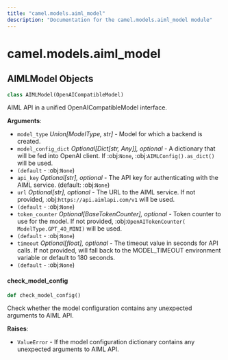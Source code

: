 ```yaml
---
title: "camel.models.aiml_model"
description: "Documentation for the camel.models.aiml_model module"
---
```


<a id="camel.models.aiml_model"></a>

# camel.models.aiml\_model

<a id="camel.models.aiml_model.AIMLModel"></a>

## AIMLModel Objects

```python
class AIMLModel(OpenAICompatibleModel)
```

AIML API in a unified OpenAICompatibleModel interface.

**Arguments**:

- `model_type` _Union[ModelType, str]_ - Model for which a backend is
  created.
- `model_config_dict` _Optional[Dict[str, Any]], optional_ - A dictionary
  that will be fed into OpenAI client. If :obj:`None`,
  :obj:`AIMLConfig().as_dict()` will be used.
- `(default` - :obj:`None`)
- `api_key` _Optional[str], optional_ - The API key for authenticating with
  the AIML service. (default: :obj:`None`)
- `url` _Optional[str], optional_ - The URL to the AIML service. If
  not provided, :obj:`https://api.aimlapi.com/v1` will be used.
- `(default` - :obj:`None`)
- `token_counter` _Optional[BaseTokenCounter], optional_ - Token counter to
  use for the model. If not provided, :obj:`OpenAITokenCounter(
  ModelType.GPT_4O_MINI)` will be used.
- `(default` - :obj:`None`)
- `timeout` _Optional[float], optional_ - The timeout value in seconds for
  API calls. If not provided, will fall back to the MODEL_TIMEOUT
  environment variable or default to 180 seconds.
- `(default` - :obj:`None`)

<a id="camel.models.aiml_model.AIMLModel.check_model_config"></a>

#### check\_model\_config

```python
def check_model_config()
```

Check whether the model configuration contains any
unexpected arguments to AIML API.

**Raises**:

- `ValueError` - If the model configuration dictionary contains any
  unexpected arguments to AIML API.

